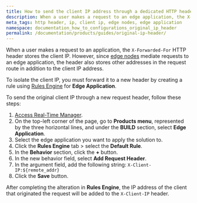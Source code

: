 ```yaml
---
title: How to send the client IP address through a dedicated HTTP header
description: When a user makes a request to an edge application, the X-Forwarded-For header stores the client IP address, along with other IP addresses in the request route. Find out how you can isolate the clients IP into a dedicated header.
meta_tags: http header, ip, client ip, edge nodes, edge application
namespace: documentation_how_to_configurations_original_ip_header
permalink: /documentation/products/guides/original-ip-header/
---
```


When a user makes a request to an application, the `X-Forwarded-For` HTTP header stores the client IP. However, since [edge nodes](/en/documentation/products/edge-application/) mediate requests to an edge application, the header also stores other addresses in the request route in addition to the client IP address.

To isolate the client IP, you must forward it to a new header by creating a rule using [Rules Engine](/en/documentation/products/edge-application/rules-engine/) for **Edge Application**.

To send the original client IP through a new request header, follow these steps:

1. [Access Real-Time Manager](https://manager.azion.com/).
2. On the top-left corner of the page, go to **Products menu**, represented by the three horizontal lines, and under the **BUILD** section, select **Edge Application**.
3. Select the edge application you want to apply the solution to.
4. Click the **Rules Engine** tab > select the **Default Rule**.
5. In the **Behavior** section, click the **+** button.
6. In the new behavior field, select **Add Request Header**.
7. In the argument field, add the following string:
   `X-Client-IP:${remote_addr}`
8. Click the **Save** button.

After completing the alteration in **Rules Engine**, the IP address of the client that originated the request will be added to the `X-Client-IP` header.
